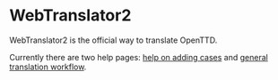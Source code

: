 {{en/Delete|nothing links here, content in [[en/Archive/Development/WebTranslator2]]|Zojj 23:10, 29 June 2007 (CEST)}}

=WebTranslator2=

{{en/Expand|purpose and features of WebTranslator2}}

WebTranslator2 is the official way to translate OpenTTD.

Currently there are two help pages:
[[en/Archive/WebTranslator2/Add stringcase|help on adding cases]] and [[en/Archive/WebTranslator2/Translation workflow|general translation workflow]].